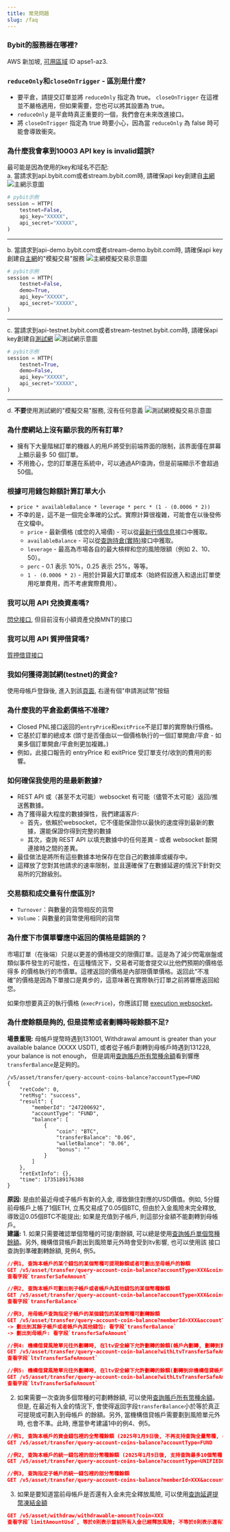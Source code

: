```yaml
---
title: 常見問題
slug: /faq
---
```


### Bybit的服務器在哪裡?
AWS 新加坡, <a href="https://docs.aws.amazon.com/zh_tw/AWSEC2/latest/UserGuide/using-regions-availability-zones.html#concepts-availability-zones">可用區域</a> ID apse1-az3.

### `reduceOnly`和`closeOnTrigger` - 區別是什麼?
* 要平倉，請提交訂單並將 `reduceOnly` 指定為 true。 `closeOnTrigger` 在這裡並不嚴格適用，但如果需要，您也可以將其設置為 true。
* `reduceOnly` 是平倉時真正重要的一個，我們會在未來改進接口。
* 將 `closeOnTrigger` 指定為 true 時要小心，因為當 `reduceOnly` 為 false 時可能會導致衝突。

### 為什麼我會拿到10003 API key is invalid錯誤?
最可能是因為使用的key和域名不匹配:<br/>
a. 當請求到api.bybit.com或者stream.bybit.com時, 請確保api key創建自[主網](https://www.bybit.com)
![主網示意圖](/img/prd.png)
```python
# pybit示例
session = HTTP(
    testnet=False,
    api_key="XXXXX",
    api_secret="XXXXX",
)
```
---
b. 當請求到api-demo.bybit.com或者stream-demo.bybit.com時, 請確保api key創建自[主網](https://www.bybit.com)的"模擬交易"服務
![主網模擬交易示意圖](/img/prd-demo.png)
```python
# pybit示例
session = HTTP(
    testnet=False,
    demo=True,
    api_key="XXXXX",
    api_secret="XXXXX",
)
```
---
c. 當請求到api-testnet.bybit.com或者stream-testnet.bybit.com時, 請確保api key創建自[測試網](https://testnet.bybit.com)
![測試網示意圖](/img/test.png)
```python
# pybit示例
session = HTTP(
    testnet=True,
    demo=False,
    api_key="XXXXX",
    api_secret="XXXXX",
)
```
---
d. **不要**使用測試網的"模擬交易"服務, 沒有任何意義
![測試網模擬交易示意圖](/img/test-demo.png)

### 為什麼網站上沒有顯示我的所有訂單?
* 擁有下大量階梯訂單的機器人的用戶將受到前端界面的限制，該界面僅在屏幕上顯示最多 50 個訂單。
* 不用擔心，您的訂單還在系統中，可以通過API查詢，但是前端顯示不會超過50個。

### 根據可用錢包餘額計算訂單大小
* `price * availableBalance * leverage * perc * (1 - (0.0006 * 2))`
* 不幸的是，這不是一個完全準確的公式。實際計算很複雜，可能會在以後發佈在文檔中。
    * `price` - 最新價格 (或您的入場價) - 可以從[最新行情信息](/v5/market/tickers#)接口中獲取。
    * `availableBalance` - 可以從[查詢持倉(實時)](/v5/position#)接口中獲取。
    * `leverage` - 最高為市場各自的最大槓桿和您的風險限額（例如 2、10、50）。
    * `perc` - 0.1 表示 10%，0.25 表示 25%，等等。
    * `1 - (0.0006 * 2)` - 用於計算最大訂單成本（始終假設進入和退出訂單使用吃單費用，而不考慮實際費用）。

### 我可以用 API 兌換資產嗎?
[閃兌接口](/v5/asset/convert/guideline), 但目前沒有小額資產兌換MNT的接口

### 我可以用 API 質押借貸嗎?
[質押借貸接口](/v5/crypto-loan/collateral-coin)

### 我如何獲得測試網(testnet)的資金?
使用母帳戶登錄後, 進入到該[頁面](https://testnet.bybit.com/user/assets/home/overview), 右邊有個"申請測試幣"按鈕

### 為什麼我的平倉盈虧價格不准確?
* Closed PNL接口返回的`entryPrice`和`exitPrice`不是訂單的實際執行價格。
* 它基於訂單的總成本
(頭寸是否僅由以一個價格執行的一個訂單開倉/平倉 - 如果多個訂單開倉/平倉則更加複雜。)
* 例如，此接口報告的 entryPrice 和 exitPrice 受訂單支付/收到的費用的影響。

### 如何確保我使用的是最新數據?
* REST API 或（甚至不太可能）websocket 有可能（儘管不太可能）返回/推送舊數據。
* 為了獲得最大程度的數據彈性，我們建議客戶:
    * 首先，依賴於websocket，它不僅能保證你以最快的速度得到最新的數據，還能保證你得到完整的數據
    * 其次，查詢 REST API 以填充數據中的任何差異 - 或者 websocket 斷開連接時之間的差異。
* 最佳做法是將所有這些數據本地保存在您自己的數據庫或緩存中。
* 這釋放了您對其他請求的速率限制，並且還確保了在數據延遲的情況下針對交易所的冗餘級別。

### 交易額和成交量有什麼區別?
* `Turnover`：與數量的貨幣相反的貨幣
* `Volume`：與數量的貨幣使用相同的貨幣

### 為什麼下市價單響應中返回的價格是錯誤的？
市場訂單（在後端）只是以更差的價格提交的限價訂單。這是為了減少閃電崩盤或類似事件發生的可能性，在這種情況下，交易者可能會提交以比他們預期的價格低得多
的價格執行的市價單。這裡返回的價格是內部限價單價格。返回此“不准確”的價格是因為下單接口是異步的，這意味著在實際執行訂單之前將響應返回給您。

如果你想要真正的執行價格 (`execPrice`)，你應該訂閱 [execution websocket](/v5/websocket/private/execution)。

### 為什麼餘額是夠的, 但是提幣或者劃轉時報餘額不足?
**場景重現:** 母帳戶提幣時遇到131001, Withdrawal amount is greater than your available balance (XXXX USDT), 或者從子帳戶劃轉到母帳戶時遇到131228, your balance is not enough，
但是調用[查詢賬戶所有幣種余額](/v5/asset/balance/all-balance)看到響應`transferBalance`是足夠的。
```http
/v5/asset/transfer/query-account-coins-balance?accountType=FUND
{
    "retCode": 0,
    "retMsg": "success",
    "result": {
        "memberId": "247200692",
        "accountType": "FUND",
        "balance": [
            {
                "coin": "BTC",
                "transferBalance": "0.06",
                "walletBalance": "0.06",
                "bonus": ""
            }
        ]
    },
    "retExtInfo": {},
    "time": 1735189176388
}
```
**原因:** 是由於最近母或子帳戶有新的入金, 導致鎖住對應的USD價值。例如, 5分鐘前母帳戶上帳了1個ETH, 立馬交易成了0.05個BTC, 但由於入金風險未完全釋放, 導致這0.05個BTC不能提出; 如果是充值到子帳戶, 
則這部分金額不能劃轉到母帳戶。<br/>
**建議:** 1. 如果只需要確認單個幣種的可提/劃餘額, 可以總是使用[查詢帳戶單個幣種餘額](/v5/asset/balance/account-coin-balance)。另外, 機構借貸帳戶劃出到風險單元外時會受到ltv影響, 也可以使用該
接口查詢到準確劃轉餘額, 見例4, 例5。
```json
//例1, 查詢本帳戶的某个錢包的某個幣種可提現餘額或者可劃出至母帳戶的餘額
GET /v5/asset/transfer/query-account-coin-balance?accountType=XXX&coin=XXX&withTransferSafeAmount=1
查看字段`transferSafeAmount`

//例2, 查詢本帳戶可劃出到子帳戶或者帳戶內其他錢包的某個幣種餘額
GET /v5/asset/transfer/query-account-coin-balance?accountType=XXX&coin=XXX&withTransferSafeAmount=1
查看字段`transferBalance`

//例3, 用母帳戶查詢指定子帳戶的某個錢包的某個幣種可劃轉餘額
GET /v5/asset/transfer/query-account-coin-balance?memberId=XXX&accountType=XXX&coin=XXX&withTransferSafeAmount=1
-> 劃出到其餘子帳戶或者帳戶內其他錢包: 看字段`transferBalance`
-> 劃出到母帳戶: 看字段`transferSafeAmount`

//例4: 機構借貸風險單元往外劃轉時, 在ltv安全線下允許劃轉的餘額(帳戶內劃轉, 劃轉到資金錢包)
GET /v5/asset/transfer/query-account-coin-balance?withLtvTransferSafeAmount=1&accountType=UNIFIED&toAccountType=FUND&coin=XXX
查看字段`ltvTransferSafeAmount`

//例5: 機構借貸風險單元往外劃轉時, 在ltv安全線下允許劃轉的餘額(劃轉到非機構借貸帳戶)
GET /v5/asset/transfer/query-account-coin-balance?withLtvTransferSafeAmount=1&toMemberId=XXX&accountType=UNIFIED&toAccountType=FUND&coin=XXX&
查看字段`ltvTransferSafeAmount`
```
2. 如果需要一次查詢多個幣種的可劃轉餘額, 可以使用[查詢賬戶所有幣種余額](/v5/asset/balance/all-balance)。但是, 在最近有入金的情況下, 會使得返回字段`transferBalance`小於等於真正可提現或可劃入到母帳戶
的餘額。另外, 當機構借貸帳戶需要劃到風險單元外時, 也會不準。此時, 應當參考建議1中的例4、例5。
```json
//例1, 查詢本帳戶的資金錢包裡的全幣種餘額 (2025年1月9日後, 不再支持查詢全量幣種, coin需要必傳)
GET /v5/asset/transfer/query-account-coins-balance?accountType=FUND

//例2, 查詢本帳戶的統一錢包裡的部分幣種餘額 (2025年1月9日後, 支持查詢最多10個幣種)
GET /v5/asset/transfer/query-account-coins-balance?accountType=UNIFIED&coin=USDT,ETH,BTC,USDC

//例3, 查詢指定子帳戶的統一錢包裡的部分幣種餘額
GET /v5/asset/transfer/query-account-coins-balance?memberId=XXX&accountType=UNIFIED&coin=USDT,ETH,BTC,USDC
```
3. 如果是要知道當前母帳戶是否還有入金未完全釋放風險, 可以使用[查詢延遲提幣凍結金額](/v5/asset/balance/delay-amount)
```json
GET /v5/asset/withdraw/withdrawable-amount?coin=XXX
查看字段`limitAmountUsd`, 等於0則表示當前所有入金已經釋放風險; 不等於0則表示還有對應折合成USD的幣沒有完全釋放風險
```